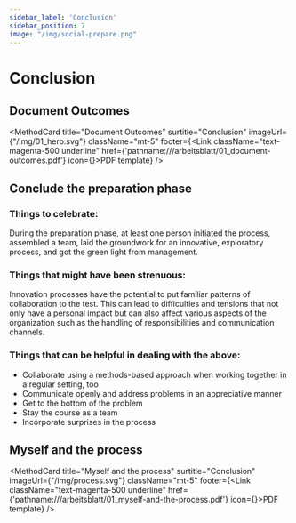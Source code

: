 ```yaml
---
sidebar_label: 'Conclusion'
sidebar_position: 7
image: "/img/social-prepare.png"
---
```



# Conclusion

## Document Outcomes

<MethodCard
  title="Document Outcomes"
  surtitle="Conclusion"
  imageUrl={"/img/01_hero.svg"}
  className="mt-5"
  footer={<Link className="text-magenta-500 underline" href={'pathname:///arbeitsblatt/01_document-outcomes.pdf'} icon={<EditIcon className="w-3 h-3 text-inherit" />}>PDF template</Link>}
/>

## Conclude the preparation phase

### Things to celebrate:

During the preparation phase, at least one person initiated the process, assembled a team, laid the groundwork for an innovative, exploratory process, and got the green light from management.

### Things that might have been strenuous:

Innovation processes have the potential to put familiar patterns of collaboration to the test. This can lead to difficulties and tensions that not only have a personal impact but can also affect various aspects of the organization such as the handling of responsibilities and communication channels.

### Things that can be helpful in dealing with the above:

- Collaborate using a methods-based approach when working together in a regular setting, too 
- Communicate openly and address problems in an appreciative manner
- Get to the bottom of the problem
- Stay the course as a team
- Incorporate surprises in the process 

## Myself and the process

<MethodCard
  title="Myself and the process"
  surtitle="Conclusion"
  imageUrl={"/img/process.svg"}
  className="mt-5"
  footer={<Link className="text-magenta-500 underline" href={'pathname:///arbeitsblatt/01_myself-and-the-process.pdf'} icon={<EditIcon className="w-3 h-3 text-inherit" />}>PDF template</Link>}
/>